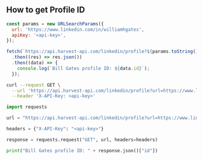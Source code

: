 ## How to get Profile ID

<CodeGroup>

```javascript JavaScript
const params = new URLSearchParams({
  url: 'https://www.linkedin.com/in/williamhgates',
  apiKey: '<api-key>',
});

fetch(`https://api.harvest-api.com/linkedin/profile?${params.toString()}`)
  .then((res) => res.json())
  .then((data) => {
    console.log(`Bill Gates profile ID: ${data.id}`);
  });
```

```bash cURL
curl --request GET \
  --url 'https://api.harvest-api.com/linkedin/profile?url=https://www.linkedin.com/in/williamhgates' \
  --header 'X-API-Key: <api-key>'
```

```python Python
import requests

url = "https://api.harvest-api.com/linkedin/profile?url=https://www.linkedin.com/in/williamhgates"

headers = {"X-API-Key": "<api-key>"}

response = requests.request("GET", url, headers=headers)

print("Bill Gates profile ID: " + response.json()["id"])
```

</CodeGroup>
